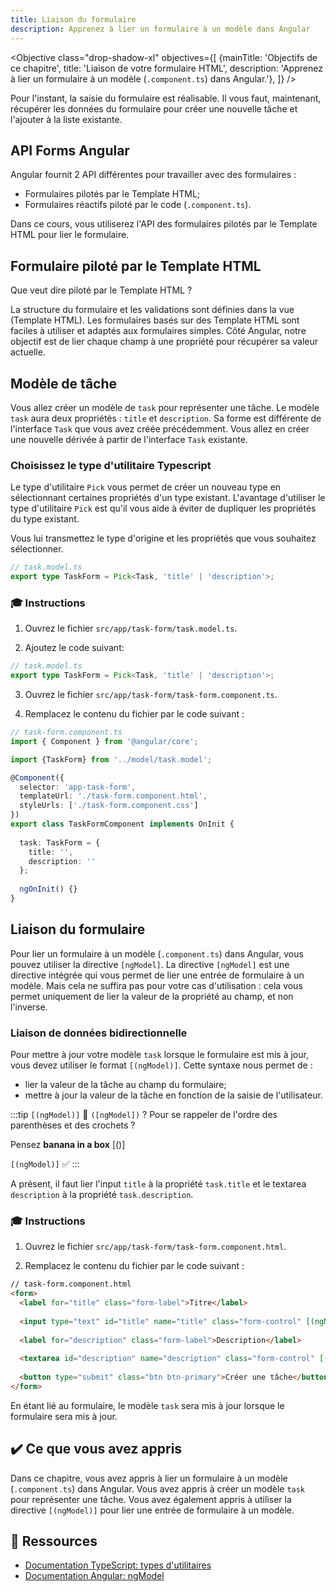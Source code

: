 ```yaml
---
title: Liaison du formulaire
description: Apprenez à lier un formulaire à un modèle dans Angular
---
```



<Objective class="drop-shadow-xl" objectives={[
{mainTitle: 'Objectifs de ce chapitre', title: 'Liaison de votre formulaire HTML', description: 'Apprenez à lier un formulaire à un modèle (`.component.ts`) dans Angular.'},
]} />

Pour l'instant, la saisie du formulaire est réalisable. Il vous faut, maintenant, récupérer les données du formulaire pour créer une nouvelle tâche et l'ajouter à la liste existante.

## API Forms Angular

Angular fournit 2 API différentes pour travailler avec des formulaires :

- Formulaires pilotés par le Template HTML;
- Formulaires réactifs piloté par le code (`.component.ts`).

Dans ce cours, vous utiliserez l'API des formulaires pilotés par le Template HTML pour lier le formulaire.

## Formulaire piloté par le Template HTML

Que veut dire piloté par le Template HTML ?

La structure du formulaire et les validations sont définies dans la vue (Template HTML). Les formulaires basés sur des Template HTML sont faciles à utiliser et adaptés aux formulaires simples.
Côté Angular, notre objectif est de lier chaque champ à une propriété pour récupérer sa valeur actuelle.

## Modèle de tâche

Vous allez créer un modèle de `task` pour représenter une tâche. Le modèle `task` aura deux propriétés : `title` et `description`.
Sa forme est différente de l'interface `Task` que vous avez créée précédemment. Vous allez en créer une nouvelle dérivée à partir de l'interface `Task` existante.

### Choisissez le type d'utilitaire Typescript

Le type d'utilitaire `Pick` vous permet de créer un nouveau type en sélectionnant certaines propriétés d'un type existant.
L'avantage d'utiliser le type d'utilitaire  `Pick` est qu'il vous aide à éviter de dupliquer les propriétés du type existant.

Vous lui transmettez le type d'origine et les propriétés que vous souhaitez sélectionner.

```ts
// task.model.ts
export type TaskForm = Pick<Task, 'title' | 'description'>;

```

### 🎓 Instructions

1. Ouvrez le fichier `src/app/task-form/task.model.ts`.

2. Ajoutez le code suivant:

```typescript
// task.model.ts
export type TaskForm = Pick<Task, 'title' | 'description'>;
```

3. Ouvrez le fichier `src/app/task-form/task-form.component.ts`.

4. Remplacez le contenu du fichier par le code suivant :

```typescript ins={"Importez le nouveau type TaskForm": 3-4} ins={"Ajoutez le modèle de tâche avec des valeurs vides": 12-16}
// task-form.component.ts
import { Component } from '@angular/core';

import {TaskForm} from '../model/task.model';

@Component({
  selector: 'app-task-form',
  templateUrl: './task-form.component.html',
  styleUrls: ['./task-form.component.css']
})
export class TaskFormComponent implements OnInit {
    
  task: TaskForm = {
    title: '',
    description: ''
  };
    
  ngOnInit() {}  
}
```

## Liaison du formulaire

Pour lier un formulaire à un modèle (`.component.ts`) dans Angular, vous pouvez utiliser la directive `[ngModel]`.
La directive `[ngModel]` est une directive intégrée qui vous permet de lier une entrée de formulaire à un modèle.
Mais cela ne suffira pas pour votre cas d'utilisation : cela vous permet uniquement de lier la valeur de la propriété au champ, et non l'inverse.

### Liaison de données bidirectionnelle

Pour mettre à jour votre modèle `task` lorsque le formulaire est mis à jour, vous devez utiliser le format `[(ngModel)]`.
Cette syntaxe nous permet de :

- lier la valeur de la tâche au champ du formulaire;
- mettre à jour la valeur de la tâche en fonction de la saisie de l'utilisateur.

:::tip
`[(ngModel)]` 🤔 `([ngModel])` ? Pour se rappeler de l'ordre des parenthèses et des crochets ? 

Pensez **banana in a box** [()] 

`[(ngModel)]` ✅
:::

A présent, il faut lier l'input `title` à la propriété `task.title` et le textarea `description` à la propriété `task.description`.

### 🎓 Instructions

1. Ouvrez le fichier `src/app/task-form/task-form.component.html`.

2. Remplacez le contenu du fichier par le code suivant :

```html ins={"Liez le titre avec la directive ngModel": 4-5} ins="[(ngModel)]="task.title"" ins={"Liez la description avec la directive ngModel": 8-9} ins="[(ngModel)]="task.description""
// task-form.component.html
<form>
  <label for="title" class="form-label">Titre</label>
    
  <input type="text" id="title" name="title" class="form-control" [(ngModel)]="task.title">
    
  <label for="description" class="form-label">Description</label>
    
  <textarea id="description" name="description" class="form-control" [(ngModel)]="task.description"></textarea>
  
  <button type="submit" class="btn btn-primary">Créer une tâche</button>
</form>
```

En étant lié au formulaire, le modèle `task` sera mis à jour lorsque le formulaire sera mis à jour.

## ✔️ Ce que vous avez appris

Dans ce chapitre, vous avez appris à lier un formulaire à un modèle (`.component.ts`) dans Angular. Vous avez appris à créer un modèle `task` pour représenter une tâche. Vous avez également appris à utiliser la directive `[(ngModel)]` pour lier une entrée de formulaire à un modèle.

## 🔗 Ressources

- <a href="https://www.typescriptlang.org/docs/handbook/utility-types.html" target="_blank">Documentation TypeScript: types d'utilitaires</a>
- <a href="https://angular.dev/guide/directives#displaying-and-updating-properties-with-ngmodel" target="_blank">Documentation Angular: ngModel</a>
